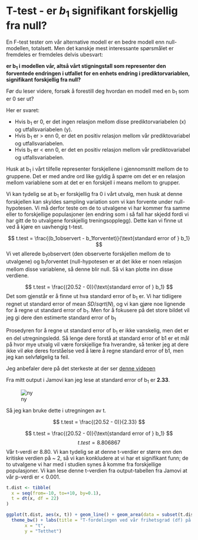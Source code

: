 # T-test - er $b_1$ signifikant forskjellig fra null?
En F-test tester om vår alternative modell er en bedre modell enn null-modellen, totalsett. Men det kanskje mest interessante spørsmålet er fremdeles er fremdeles delvis ubesvart: 

**er b<sub>1</sub> i modellen vår, altså vårt stigningstall som representer den forventede endringen i utfallet for en enhets endring i prediktorvariablen, signifikant forskjellig fra null?**

<div class="info">
Før du leser videre, forsøk å forestill deg hvordan en modell med en b<sub>1</sub> som er 0 ser ut? 

Her er svaret: 

* Hvis b<sub>1</sub> er 0, er det ingen relasjon mellom disse prediktorvariabelen (x) og utfallsvariabelen (y). 
* Hvis b<sub>1</sub> er > enn 0, er det en positiv relasjon mellom vår prediktovariabel og utfallsvariabelen.
* Hvis b<sub>1</sub> er < enn 0, er det en positiv relasjon mellom vår prediktovariabel og utfallsvariabelen.



</div>

Husk at  b<sub>1</sub> i vårt tilfelle representer forskjellene i gjennomsnitt mellom de to gruppene. Det er med andre ord like gyldig å spørre om det er en relasjon mellom variablene som at det er en forskjell i means mellom to grupper.

Vi kan tydelig se at b<sub>1</sub> er forskjellig fra 0 i vårt utvalg, men husk at denne forskjellen kan skyldes sampling variation som vi kan forvente under null-hypotesen. Vi må derfor teste om de to utvalgene vi har kommer fra samme eller to forskjellige populasjoner (en endring som i så fall har skjedd fordi vi har gitt de to utvalgene forskjellig treningsopplegg). Dette kan vi finne ut ved å kjøre en uavhengig t-test.

$$
t.test = \frac{(b_1observert - b_1forventet)}{\text{standard error of } b_1}
$$
Vi vet allerede b<sub>1</sub>observert (den observerte forskjellen mellom de to utvalgene) og b<sub>1</sub>forventet (null-hypotesen er at det ikke er noen relasjon mellom disse variablene, så denne blir null. Så vi kan plotte inn disse verdiene.

$$
t.test = \frac{(20.52 - 0)}{\text{standard error of } b_1}
$$
Det som gjenstår er å finne ut hva standard error of b<sub>1</sub> er. Vi har tidligere regnet ut standard error of mean $SD/sqrt(N)$, og vi kan gjøre noe lignende for å regne ut standard error of b<sub>1</sub>. Men for å fokusere på det store bildet vil jeg gi dere den estimerte standard error of b<sub>1</sub>

<div class="warning">
Prosedyren for å regne ut standard error of b<sub>1</sub> er ikke vanskelig, men det er en del utregningsledd. Så lenge dere forstå at standard error of b1 er et mål på hvor mye utvalg vil være forskjellige fra hverandre, så tenker jeg at dere ikke vil øke deres forståelse ved å lære å regne standard error of b1, men jeg kan selvfølgelig ta feil. 


Jeg anbefaler dere på det sterkeste at der ser [denne videoen](https://www.youtube.com/watch?v=3L9ZMdzJyyI)

</div>

Fra mitt output i Jamovi kan jeg lese at standard error of b<sub>1</sub> er **2.33**. 

![ny](output.png)

Så jeg kan bruke dette i utregningen av t.

$$
t.test = \frac{(20.52 - 0)}{2.33}
$$

$$
t.test = \frac{(20.52 - 0)}{\text{standard error of } b_1}
$$
$$
t.test = 8.806867
$$
Vår t-verdi er 8.80. Vi kan tydelig se at denne t-verdier er større enn den kritiske verdien på ~ 2, så vi kan konkludere at vi har et signifikant funn; de to utvalgene vi har med i studien synes å komme fra forskjellige populasjoner. Vi kan lese denne t-verdien fra output-tabellen fra Jamovi at vår p-verdi er < 0.001.


```r

t.dist <- tibble(
  x = seq(from=-10, to=+10, by=0.1),
  t = dt(x, df = 22)
)

ggplot(t.dist, aes(x, t)) + geom_line() + geom_area(data = subset(t.dist, x < 6), fill = "#00BFC4", alpha=.8) + scale_x_continuous(breaks = seq(-10, 10, by = 1))  + geom_vline(xintercept=0, color="black", linetype = 'dotted') + labs(y="density", x="t") + geom_vline(xintercept=8.2, color="red") + geom_vline(xintercept=2) + geom_vline(xintercept=-2) +
  theme_bw() + labs(title = "T-fordelingen ved vår frihetsgrad (df) på 22",
       x = "t",
       y = "Tetthet")


```


